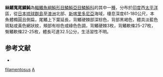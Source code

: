{{Speciesbox
| genus = Abalistes
| species = filamentosus
| authority = [[Matsuura|Matsuura]] & [[Fourmanoir|Fourmanoir]], 2004
| image = Abalistes filamentosus JNC2724 Body.JPG
| image_caption = 絲鰭寬尾鱗魨
| image_width = 250px
| status = NE
| status_system = IUCN3.1
}}

'''絲鰭寬尾鱗魨'''為[[輻鰭魚綱|輻鰭魚綱]][[魨形目|魨形目]][[鱗魨亞目|鱗魨亞目]][[鱗魨科|鱗魨科]]的其中一[[種|種]]，分布於[[印度|印度]]西[[太平洋|太平洋]]區，從[[日本|日本]][[琉球群島|琉球群島]]至[[澳洲|澳洲]]北部、[[新喀里多尼亞|新喀里多尼亞]]海域，棲息深度61-180公尺，本魚體橢圓且側扁，尾鰭上下葉延長，背鰭硬棘部深棕色，背部黑褐色，體具淡藍色斑點或黃色網狀紋，頰部有棕色或綠色色調，背鰭硬棘3枚，背鰭軟條25-27枚，臀鰭軟條22-25枚，體長可達32.5公分，生活習性不明。

==参考文献==
*{{FishBase_species|genus=Abalistes|species=filamentosus|year=2014|month=2}}

{{Taxonbar}}

[[Category:寬尾鱗魨屬|filamentosus]]
[[Category:2004年描述的鱼类|A]]


{{魚類小作品}}